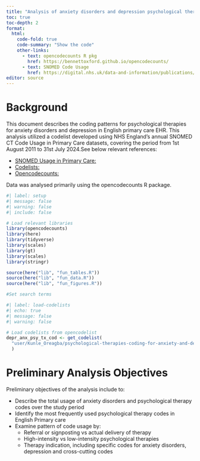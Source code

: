 ```yaml
---
title: "Analysis of anxiety disorders and depression psychological therapies codes"
toc: true
toc-depth: 2
format:
  html:
    code-fold: true
    code-summary: "Show the code"
    other-links:
      - text: opencodecounts R pkg
        href: https://bennettoxford.github.io/opencodecounts/
      - text: SNOMED Code Usage
        href: https://digital.nhs.uk/data-and-information/publications/statistical/mi-snomed-code-usage-in-primary-care
editor: source
---
```


# Background 

This document describes the coding patterns for psychological therapies for anxiety disorders and depression in English primary care EHR. This analysis utilized a codelist developed using NHS England’s annual SNOMED CT Code Usage in Primary Care datasets, covering the period from 1st August 2011 to 31st July 2024.See below relevant references:

- [SNOMED Usage in Primary Care:](https://digital.nhs.uk/data-and-information/publications/statistical/mi-snomed-code-usage-in-primary-care)
- [Codelists:](https://www.opencodelists.org/codelist/user/Kunle_Oreagba/psychological-therapies-coding-for-anxiety-and-depression/415bd34a/)
- [Opencodecounts:](https://github.com/bennettoxford/opencodecounts)

Data was analysed primarily using the opencodecounts R package. 

```r
#| label: setup
#| message: false
#| warning: false
#| include: false

# Load relevant libraries
library(opencodecounts)
library(here)
library(tidyverse)
library(scales)
library(gt)
library(scales)
library(stringr)

source(here("lib", "fun_tables.R"))
source(here("lib", "fun_data.R"))
source(here("lib", "fun_figures.R"))

#Set search terms 

```

```r
#| label: load-codelists
#| echo: true
#| message: false
#| warning: false

# Load codelists from opencodelist
depr_anx_psy_tx_cod <- get_codelist(
  "user/Kunle_Oreagba/psychological-therapies-coding-for-anxiety-and-depression/415bd34a"
  )
```



# Preliminary Analysis Objectives 
Preliminary objectives of the analysis include to:

- Describe the total usage of anxiety disorders and psychological therapy codes over the study period 
- Identify the most frequently used psychological therapy codes in English Primary care 
- Examine pattern of code usage by:
  - Referral or signposting vs actual delivery of therapy
  - High-intensity vs low-intensity psychological therapies
  - Therapy indication, including specific codes for anxiety disorders, depression and cross-cutting codes













